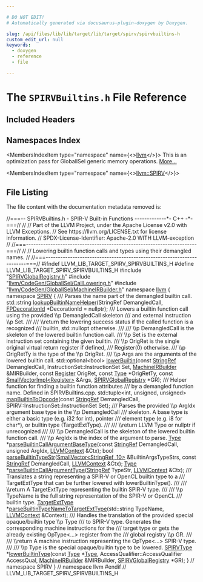 ```yaml
---

# DO NOT EDIT!
# Automatically generated via docusaurus-plugin-doxygen by Doxygen.

slug: /api/files/lib/lib/target/lib/target/spirv/spirvbuiltins-h
custom_edit_url: null
keywords:
  - doxygen
  - reference
  - file

---
```





# The `SPIRVBuiltins.h` File Reference

<DoxygenPage pluginConfig={pluginConfig}>



## Included Headers

<IncludesList>
<IncludesListItem
  filePath="SPIRVGlobalRegistry.h"
  permalink="/docs/api/files/lib/lib/target/lib/target/spirv/spirvglobalregistry-h"
  isLocal="true" />
<IncludesListItem
  filePath="llvm/CodeGen/GlobalISel/CallLowering.h"
  permalink="/docs/api/files/include/include/llvm/include/llvm/codegen/include/llvm/codegen/globalisel/calllowering-h"
  isLocal="true" />
<IncludesListItem
  filePath="llvm/CodeGen/GlobalISel/MachineIRBuilder.h"
  permalink="/docs/api/files/include/include/llvm/include/llvm/codegen/include/llvm/codegen/globalisel/machineirbuilder-h"
  isLocal="true" />
</IncludesList>

## Namespaces Index

<MembersIndex>

<MembersIndexItem
  type="namespace"
  name={<><a href="/docs/api/namespaces/llvm">llvm</a></>}>
This is an optimization pass for GlobalISel generic memory operations. <a href="/docs/api/namespaces/llvm/#details">More...</a>
</MembersIndexItem>

<MembersIndexItem
  type="namespace"
  name={<><a href="/docs/api/namespaces/llvm/spirv">llvm::SPIRV</a></>}>
</MembersIndexItem>

</MembersIndex>


## File Listing

The file content with the documentation metadata removed is:

<ProgramListing>

<Link id="l00001" /><CodeLine lineNumber="1"><span class="doxyHighlightComment">//===-- SPIRVBuiltins.h - SPIR-V Built-in Functions -------------&#42;- C++ -&#42;-===//</span></CodeLine>
<Link id="l00002" /><CodeLine lineNumber="2"><span class="doxyHighlightComment">//</span></CodeLine>
<Link id="l00003" /><CodeLine lineNumber="3"><span class="doxyHighlightComment">// Part of the LLVM Project, under the Apache License v2.0 with LLVM Exceptions.</span></CodeLine>
<Link id="l00004" /><CodeLine lineNumber="4"><span class="doxyHighlightComment">// See https://llvm.org/LICENSE.txt for license information.</span></CodeLine>
<Link id="l00005" /><CodeLine lineNumber="5"><span class="doxyHighlightComment">// SPDX-License-Identifier: Apache-2.0 WITH LLVM-exception</span></CodeLine>
<Link id="l00006" /><CodeLine lineNumber="6"><span class="doxyHighlightComment">//</span></CodeLine>
<Link id="l00007" /><CodeLine lineNumber="7"><span class="doxyHighlightComment">//===----------------------------------------------------------------------===//</span></CodeLine>
<Link id="l00008" /><CodeLine lineNumber="8"><span class="doxyHighlightComment">//</span></CodeLine>
<Link id="l00009" /><CodeLine lineNumber="9"><span class="doxyHighlightComment">// Lowering builtin function calls and types using their demangled names.</span></CodeLine>
<Link id="l00010" /><CodeLine lineNumber="10"><span class="doxyHighlightComment">//</span></CodeLine>
<Link id="l00011" /><CodeLine lineNumber="11"><span class="doxyHighlightComment">//===----------------------------------------------------------------------===//</span></CodeLine>
<Link id="l00012" /><CodeLine lineNumber="12"></CodeLine>
<Link id="l00013" /><CodeLine lineNumber="13"><span class="doxyHighlightPreprocessor">#ifndef LLVM&#95;LIB&#95;TARGET&#95;SPIRV&#95;SPIRVBUILTINS&#95;H</span></CodeLine>
<Link id="l00014" /><CodeLine lineNumber="14"><span class="doxyHighlightPreprocessor">#define LLVM&#95;LIB&#95;TARGET&#95;SPIRV&#95;SPIRVBUILTINS&#95;H</span></CodeLine>
<Link id="l00015" /><CodeLine lineNumber="15"></CodeLine>
<Link id="l00016" /><CodeLine lineNumber="16"><span class="doxyHighlightPreprocessor">#include &quot;<a href="/docs/api/files/lib/lib/target/lib/target/spirv/spirvglobalregistry-h">SPIRVGlobalRegistry.h</a>&quot;</span></CodeLine>
<Link id="l00017" /><CodeLine lineNumber="17"><span class="doxyHighlightPreprocessor">#include &quot;<a href="/docs/api/files/include/include/llvm/include/llvm/codegen/include/llvm/codegen/globalisel/calllowering-h">llvm/CodeGen/GlobalISel/CallLowering.h</a>&quot;</span></CodeLine>
<Link id="l00018" /><CodeLine lineNumber="18"><span class="doxyHighlightPreprocessor">#include &quot;<a href="/docs/api/files/include/include/llvm/include/llvm/codegen/include/llvm/codegen/globalisel/machineirbuilder-h">llvm/CodeGen/GlobalISel/MachineIRBuilder.h</a>&quot;</span></CodeLine>
<Link id="l00019" /><CodeLine lineNumber="19"></CodeLine>
<Link id="l00020" /><CodeLine lineNumber="20"><span class="doxyHighlightKeyword">namespace </span><span class="doxyHighlight"><a href="/docs/api/namespaces/llvm">llvm</a> &#123;</span></CodeLine>
<Link id="l00021" /><CodeLine lineNumber="21"><span class="doxyHighlightKeyword">namespace </span><span class="doxyHighlight"><a href="/docs/api/namespaces/llvm/spirv">SPIRV</a> &#123;</span></CodeLine>
<Link id="l00022" /><CodeLine lineNumber="22"><span class="doxyHighlightComment">/// Parses the name part of the demangled builtin call.</span></CodeLine>
<Link id="l00023" /><CodeLine lineNumber="23"><span class="doxyHighlight">std::string <a href="/docs/api/namespaces/llvm/spirv/#a1f67f9d068986121afe18f99677d1687">lookupBuiltinNameHelper</a>(StringRef DemangledCall,</span></CodeLine>
<Link id="l00024" /><CodeLine lineNumber="24"><span class="doxyHighlight">                                    <a href="/docs/api/namespaces/llvm/#a41a73ec33e21dcd539a96251529dc3e9">FPDecorationId</a> &#42;DecorationId = </span><span class="doxyHighlightKeyword">nullptr</span><span class="doxyHighlight">);</span></CodeLine>
<Link id="l00025" /><CodeLine lineNumber="25"><span class="doxyHighlightComment">/// Lowers a builtin function call using the provided \\p DemangledCall skeleton</span></CodeLine>
<Link id="l00026" /><CodeLine lineNumber="26"><span class="doxyHighlightComment">/// and external instruction \\p Set.</span></CodeLine>
<Link id="l00027" /><CodeLine lineNumber="27"><span class="doxyHighlightComment">///</span></CodeLine>
<Link id="l00028" /><CodeLine lineNumber="28"><span class="doxyHighlightComment">/// \\return the lowering success status if the called function is a recognized</span></CodeLine>
<Link id="l00029" /><CodeLine lineNumber="29"><span class="doxyHighlightComment">/// builtin, std::nullopt otherwise.</span></CodeLine>
<Link id="l00030" /><CodeLine lineNumber="30"><span class="doxyHighlightComment">///</span></CodeLine>
<Link id="l00031" /><CodeLine lineNumber="31"><span class="doxyHighlightComment">/// \\p DemangledCall is the skeleton of the lowered builtin function call.</span></CodeLine>
<Link id="l00032" /><CodeLine lineNumber="32"><span class="doxyHighlightComment">/// \\p Set is the external instruction set containing the given builtin.</span></CodeLine>
<Link id="l00033" /><CodeLine lineNumber="33"><span class="doxyHighlightComment">/// \\p OrigRet is the single original virtual return register if defined,</span></CodeLine>
<Link id="l00034" /><CodeLine lineNumber="34"><span class="doxyHighlightComment">/// Register(0) otherwise.</span></CodeLine>
<Link id="l00035" /><CodeLine lineNumber="35"><span class="doxyHighlightComment">/// \\p OrigRetTy is the type of the \\p OrigRet.</span></CodeLine>
<Link id="l00036" /><CodeLine lineNumber="36"><span class="doxyHighlightComment">/// \\p Args are the arguments of the lowered builtin call.</span></CodeLine>
<Link id="l00037" /><CodeLine lineNumber="37" lineLink="/docs/api/namespaces/llvm/spirv/#a629ecd8b62d92369a14fe3d5894380be"><span class="doxyHighlight">std::optional&lt;bool&gt; <a href="/docs/api/namespaces/llvm/spirv/#aa4175e495404e2fa9c8236262d7aae09">lowerBuiltin</a>(</span><span class="doxyHighlightKeyword">const</span><span class="doxyHighlight"> <a href="/docs/api/classes/llvm/stringref">StringRef</a> DemangledCall,</span></CodeLine>
<Link id="l00038" /><CodeLine lineNumber="38"><span class="doxyHighlight">                                 InstructionSet::InstructionSet Set,</span></CodeLine>
<Link id="l00039" /><CodeLine lineNumber="39"><span class="doxyHighlight">                                 <a href="/docs/api/classes/llvm/machineirbuilder">MachineIRBuilder</a> &amp;MIRBuilder,</span></CodeLine>
<Link id="l00040" /><CodeLine lineNumber="40"><span class="doxyHighlight">                                 </span><span class="doxyHighlightKeyword">const</span><span class="doxyHighlight"> <a href="/docs/api/classes/llvm/register">Register</a> OrigRet, </span><span class="doxyHighlightKeyword">const</span><span class="doxyHighlight"> <a href="/docs/api/classes/llvm/type">Type</a> &#42;OrigRetTy,</span></CodeLine>
<Link id="l00041" /><CodeLine lineNumber="41"><span class="doxyHighlight">                                 </span><span class="doxyHighlightKeyword">const</span><span class="doxyHighlight"> <a href="/docs/api/classes/llvm/smallvectorimpl">SmallVectorImpl&lt;Register&gt;</a> &amp;Args,</span></CodeLine>
<Link id="l00042" /><CodeLine lineNumber="42"><span class="doxyHighlight">                                 <a href="/docs/api/classes/llvm/spirvglobalregistry">SPIRVGlobalRegistry</a> &#42;GR);</span></CodeLine>
<Link id="l00043" /><CodeLine lineNumber="43"></CodeLine>
<Link id="l00044" /><CodeLine lineNumber="44"><span class="doxyHighlightComment">/// Helper function for finding a builtin function attributes</span></CodeLine>
<Link id="l00045" /><CodeLine lineNumber="45"><span class="doxyHighlightComment">/// by a demangled function name. Defined in SPIRVBuiltins.cpp.</span></CodeLine>
<Link id="l00046" /><CodeLine lineNumber="46"><span class="doxyHighlight">std::tuple&lt;int, unsigned, unsigned&gt;</span></CodeLine>
<Link id="l00047" /><CodeLine lineNumber="47"><span class="doxyHighlight"><a href="/docs/api/namespaces/llvm/spirv/#a5a0637aca1d829036e748915f7c6f306">mapBuiltinToOpcode</a>(</span><span class="doxyHighlightKeyword">const</span><span class="doxyHighlight"> <a href="/docs/api/classes/llvm/stringref">StringRef</a> DemangledCall,</span></CodeLine>
<Link id="l00048" /><CodeLine lineNumber="48"><span class="doxyHighlight">                   SPIRV::InstructionSet::InstructionSet Set);</span></CodeLine>
<Link id="l00049" /><CodeLine lineNumber="49"></CodeLine>
<Link id="l00050" /><CodeLine lineNumber="50"><span class="doxyHighlightComment">/// Parses the provided \\p ArgIdx argument base type in the \\p DemangledCall</span></CodeLine>
<Link id="l00051" /><CodeLine lineNumber="51"><span class="doxyHighlightComment">/// skeleton. A base type is either a basic type (e.g. i32 for int), pointer</span></CodeLine>
<Link id="l00052" /><CodeLine lineNumber="52"><span class="doxyHighlightComment">/// element type (e.g. i8 for char&#42;), or builtin type (TargetExtType).</span></CodeLine>
<Link id="l00053" /><CodeLine lineNumber="53"><span class="doxyHighlightComment">///</span></CodeLine>
<Link id="l00054" /><CodeLine lineNumber="54"><span class="doxyHighlightComment">/// \\return LLVM Type or nullptr if unrecognized</span></CodeLine>
<Link id="l00055" /><CodeLine lineNumber="55"><span class="doxyHighlightComment">///</span></CodeLine>
<Link id="l00056" /><CodeLine lineNumber="56"><span class="doxyHighlightComment">/// \\p DemangledCall is the skeleton of the lowered builtin function call.</span></CodeLine>
<Link id="l00057" /><CodeLine lineNumber="57"><span class="doxyHighlightComment">/// \\p ArgIdx is the index of the argument to parse.</span></CodeLine>
<Link id="l00058" /><CodeLine lineNumber="58"><span class="doxyHighlight"><a href="/docs/api/classes/llvm/type">Type</a> &#42;<a href="/docs/api/namespaces/llvm/spirv/#a6a6dbec2a4e426cbd27aeca7cc4217c3">parseBuiltinCallArgumentBaseType</a>(</span><span class="doxyHighlightKeyword">const</span><span class="doxyHighlight"> <a href="/docs/api/classes/llvm/stringref">StringRef</a> DemangledCall,</span></CodeLine>
<Link id="l00059" /><CodeLine lineNumber="59"><span class="doxyHighlight">                                       </span><span class="doxyHighlightKeywordType">unsigned</span><span class="doxyHighlight"> ArgIdx, <a href="/docs/api/classes/llvm/llvmcontext">LLVMContext</a> &amp;Ctx);</span></CodeLine>
<Link id="l00060" /><CodeLine lineNumber="60"><span class="doxyHighlightKeywordType">bool</span><span class="doxyHighlight"> <a href="/docs/api/namespaces/llvm/spirv/#a336063ab4c85ca7260327f7c39a64492">parseBuiltinTypeStr</a>(<a href="/docs/api/classes/llvm/smallvector">SmallVector&lt;StringRef, 10&gt;</a> &amp;BuiltinArgsTypeStrs,</span></CodeLine>
<Link id="l00061" /><CodeLine lineNumber="61"><span class="doxyHighlight">                         </span><span class="doxyHighlightKeyword">const</span><span class="doxyHighlight"> <a href="/docs/api/classes/llvm/stringref">StringRef</a> DemangledCall, <a href="/docs/api/classes/llvm/llvmcontext">LLVMContext</a> &amp;Ctx);</span></CodeLine>
<Link id="l00062" /><CodeLine lineNumber="62"><span class="doxyHighlight"><a href="/docs/api/classes/llvm/type">Type</a> &#42;<a href="/docs/api/namespaces/llvm/spirv/#a2b864b9948ac61152a68b54bea89ea82">parseBuiltinCallArgumentType</a>(<a href="/docs/api/classes/llvm/stringref">StringRef</a> TypeStr, <a href="/docs/api/classes/llvm/llvmcontext">LLVMContext</a> &amp;Ctx);</span></CodeLine>
<Link id="l00063" /><CodeLine lineNumber="63"></CodeLine>
<Link id="l00064" /><CodeLine lineNumber="64"><span class="doxyHighlightComment">/// Translates a string representing a SPIR-V or OpenCL builtin type to a</span></CodeLine>
<Link id="l00065" /><CodeLine lineNumber="65"><span class="doxyHighlightComment">/// TargetExtType that can be further lowered with lowerBuiltinType().</span></CodeLine>
<Link id="l00066" /><CodeLine lineNumber="66"><span class="doxyHighlightComment">///</span></CodeLine>
<Link id="l00067" /><CodeLine lineNumber="67"><span class="doxyHighlightComment">/// \\return A TargetExtType representing the builtin SPIR-V type.</span></CodeLine>
<Link id="l00068" /><CodeLine lineNumber="68"><span class="doxyHighlightComment">///</span></CodeLine>
<Link id="l00069" /><CodeLine lineNumber="69"><span class="doxyHighlightComment">/// \\p TypeName is the full string representation of the SPIR-V or OpenCL</span></CodeLine>
<Link id="l00070" /><CodeLine lineNumber="70"><span class="doxyHighlightComment">/// builtin type.</span></CodeLine>
<Link id="l00071" /><CodeLine lineNumber="71"><span class="doxyHighlight"><a href="/docs/api/classes/llvm/targetexttype">TargetExtType</a> &#42;<a href="/docs/api/namespaces/llvm/spirv/#a9249200d14424808c822103928fe7fdc">parseBuiltinTypeNameToTargetExtType</a>(std::string TypeName,</span></CodeLine>
<Link id="l00072" /><CodeLine lineNumber="72"><span class="doxyHighlight">                                                   <a href="/docs/api/classes/llvm/llvmcontext">LLVMContext</a> &amp;Context);</span></CodeLine>
<Link id="l00073" /><CodeLine lineNumber="73"></CodeLine>
<Link id="l00074" /><CodeLine lineNumber="74"><span class="doxyHighlightComment">/// Handles the translation of the provided special opaque/builtin type \\p Type</span></CodeLine>
<Link id="l00075" /><CodeLine lineNumber="75"><span class="doxyHighlightComment">/// to SPIR-V type. Generates the corresponding machine instructions for the</span></CodeLine>
<Link id="l00076" /><CodeLine lineNumber="76"><span class="doxyHighlightComment">/// target type or gets the already existing OpType&lt;...&gt; register from the</span></CodeLine>
<Link id="l00077" /><CodeLine lineNumber="77"><span class="doxyHighlightComment">/// global registry \\p GR.</span></CodeLine>
<Link id="l00078" /><CodeLine lineNumber="78"><span class="doxyHighlightComment">///</span></CodeLine>
<Link id="l00079" /><CodeLine lineNumber="79"><span class="doxyHighlightComment">/// \\return A machine instruction representing the OpType&lt;...&gt; SPIR-V type.</span></CodeLine>
<Link id="l00080" /><CodeLine lineNumber="80"><span class="doxyHighlightComment">///</span></CodeLine>
<Link id="l00081" /><CodeLine lineNumber="81"><span class="doxyHighlightComment">/// \\p Type is the special opaque/builtin type to be lowered.</span></CodeLine>
<Link id="l00082" /><CodeLine lineNumber="82" lineLink="/docs/api/namespaces/llvm/spirv/#aae5583a69517f4316fa4716e051265a7"><span class="doxyHighlight"><a href="/docs/api/namespaces/llvm/#a8555f84b0afdf8f97a3dff75ed354ec2">SPIRVType</a> &#42;<a href="/docs/api/namespaces/llvm/spirv/#aac0431719235a7ccda58a3df4894d130">lowerBuiltinType</a>(</span><span class="doxyHighlightKeyword">const</span><span class="doxyHighlight"> <a href="/docs/api/classes/llvm/type">Type</a> &#42;<a href="/docs/api/classes/llvm/type">Type</a>,</span></CodeLine>
<Link id="l00083" /><CodeLine lineNumber="83"><span class="doxyHighlight">                            AccessQualifier::AccessQualifier AccessQual,</span></CodeLine>
<Link id="l00084" /><CodeLine lineNumber="84"><span class="doxyHighlight">                            <a href="/docs/api/classes/llvm/machineirbuilder">MachineIRBuilder</a> &amp;MIRBuilder,</span></CodeLine>
<Link id="l00085" /><CodeLine lineNumber="85"><span class="doxyHighlight">                            <a href="/docs/api/classes/llvm/spirvglobalregistry">SPIRVGlobalRegistry</a> &#42;GR);</span></CodeLine>
<Link id="l00086" /><CodeLine lineNumber="86"><span class="doxyHighlight">&#125; </span><span class="doxyHighlightComment">// namespace SPIRV</span></CodeLine>
<Link id="l00087" /><CodeLine lineNumber="87"><span class="doxyHighlight">&#125; </span><span class="doxyHighlightComment">// namespace llvm</span></CodeLine>
<Link id="l00088" /><CodeLine lineNumber="88"><span class="doxyHighlightPreprocessor">#endif </span><span class="doxyHighlightComment">// LLVM&#95;LIB&#95;TARGET&#95;SPIRV&#95;SPIRVBUILTINS&#95;H</span></CodeLine>

</ProgramListing>


</DoxygenPage>

